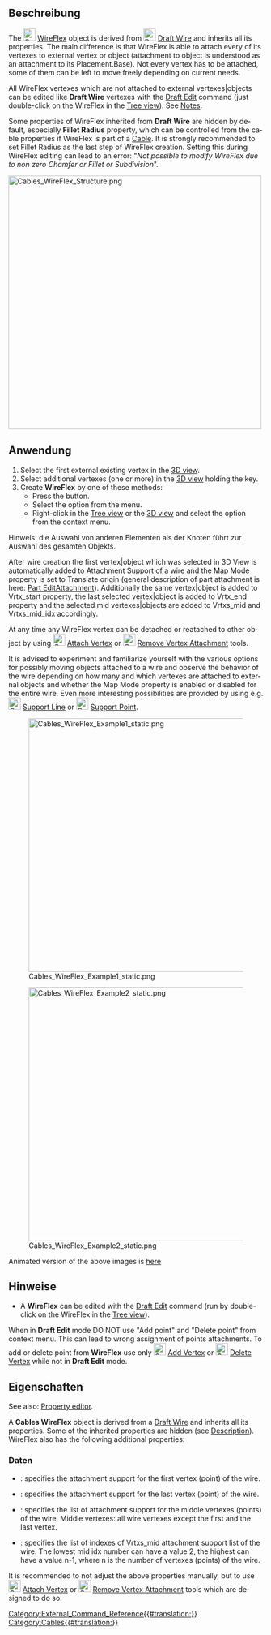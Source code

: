 <languages/>

{{Docnav
|
|[[Cables_AddVertex/de|Knoten hinzufügen]]
|[[Cables_Workbench/de|Cables]]
|IconL=
|IconR=Cables_AddVertex.svg
|IconC=Cables_workbench_icon.svg
}}

<div class="mw-translate-fuzzy">
{{GuiCommand/de
|Name=Cables WireFlex
|Name/de=Cables Linienzug
|MenuLocation=Cable Wires → Neuer Linienzug
|Workbenches=[[Cables_Workbench/de|Cables]]
|Shortcut=
|Version=1.0
|SeeAlso=[[Cables_AddVertex/de|Cables KnotenHinzufügen]], [[Cables_DelVertex/de|Cables  KnotenLöschen]], [[Cables_AttachVertex/de| Cables KnotenVerknüpfen]], [[Cables_RemoveVertexAttachment/de| Cables KnotenBefestigungEntfernen]]
}}
</div>

<span id="Description"></span>
==Beschreibung==

<div lang="en" dir="ltr" class="mw-content-ltr">
The [[Image:Cables_WireFlex.svg|24px]] [[Cables_WireFlex|WireFlex]] object is derived from [[Image:Draft_Wire.svg|24px]] [[Draft_Wire|Draft Wire]] and inherits all its properties. The main difference is that WireFlex is able to attach every of its vertexes to external vertex or object (attachment to object is understood as an attachment to its Placement.Base). Not every vertex has to be attached, some of them can be left to move freely depending on current needs.
</div>

<div lang="en" dir="ltr" class="mw-content-ltr">
All WireFlex vertexes which are not attached to external vertexes|objects can be edited like '''Draft Wire''' vertexes with the [[Draft_Edit|Draft Edit]] command (just double-click on the WireFlex in the [[Tree_view|Tree view]]). See [[#Notes|Notes]].
</div>

<div lang="en" dir="ltr" class="mw-content-ltr">
Some properties of WireFlex inherited from '''Draft Wire''' are hidden by default, especially '''Fillet Radius''' property, which can be controlled from the cable properties if WireFlex is part of a [[Cables_Cable|Cable]]. It is strongly recommended to set Fillet Radius as the last step of WireFlex creation. Setting this during WireFlex editing can lead to an error: "''Not possible to modify WireFlex due to non zero Chamfer or Fillet or Subdivision''".
</div>

[[Image:Cables_WireFlex_Structure.png|500px]]
{{Caption|Beispielstruktur eines Linienzuges}}

<span id="Usage"></span>
==Anwendung==

<div lang="en" dir="ltr" class="mw-content-ltr">
# Select the first external existing vertex in the [[3D_view|3D view]].
# Select additional vertexes (one or more) in the [[3D_view|3D view]] holding the {{KEY|CTRL}} key.
# Create '''WireFlex''' by one of these methods:
#* Press the {{Button|[[Image:Cables_WireFlex.svg|16px]] [[Cables_WireFlex|WireFlex]]}} button.
#* Select the {{MenuCommand|Cable Wires → [[Image:Cables_WireFlex.svg|16px]] WireFlex}} option from the menu.
#* Right-click in the [[Tree_view|Tree view]] or the [[3D_view|3D view]] and select the {{MenuCommand|Cable Wires → [[Image:Cables_WireFlex.svg|16px]] WireFlex}} option from the context menu.
</div>

Hinweis: die Auswahl von anderen Elementen als der Knoten führt zur Auswahl des gesamten Objekts.

<div lang="en" dir="ltr" class="mw-content-ltr">
After wire creation the first vertex|object which was selected in 3D View is automatically added to Attachment Support of a wire and the Map Mode property is set to Translate origin (general description of part attachment is here: [[Part_EditAttachment|Part EditAttachment]]). Additionally the same vertex|object is added to Vrtx_start property, the last selected vertex|object is added to Vrtx_end property and the selected mid vertexes|objects are added to Vrtxs_mid and Vrtxs_mid_idx accordingly.
</div>

<div lang="en" dir="ltr" class="mw-content-ltr">
At any time any WireFlex vertex can be detached or reatached to other object by using [[Image:Cables_AttachVertex.svg|24px]] [[Cables_AttachVertex|Attach Vertex]] or [[Image:Cables_RemoveVertexAttachment.svg|24px]] [[Cables_RemoveVertexAttachment|Remove Vertex Attachment]] tools.
</div>

<div lang="en" dir="ltr" class="mw-content-ltr">
It is advised to experiment and familiarize yourself with the various options for possibly moving objects attached to a wire and observe the behavior of the wire depending on how many and which vertexes are attached to external objects and whether the Map Mode property is enabled or disabled for the entire wire. Even more interesting possibilities are provided by using e.g. [[Image:Cables_SupportLine.svg|24px]] [[Cables_SupportLine|Support Line]] or [[Image:Cables_SupportPoint.svg|24px]] [[Cables_SupportPoint|Support Point]].
</div>

[[Image:Cables_WireFlex_Example1_static.png|500px]]
<div lang="en" dir="ltr" class="mw-content-ltr">
{{Caption|Example1<br/>Movement of the Cube1 which is attached to WireFlex start vertex when Attachment Map Mode of WireFlex is set to Translate origin.}}
</div>

[[Image:Cables_WireFlex_Example2_static.png|500px]]
<div lang="en" dir="ltr" class="mw-content-ltr">
{{Caption|Example2<br/>Movement of the Cube1 which is attached to WireFlex start vertex when Attachment Map Mode of WireFlex is Deactivated.}}
</div>

<div lang="en" dir="ltr" class="mw-content-ltr">
Animated version of the above images is [[Cables_Example2_WireFlex|here]]
</div>

<span id="Notes"></span>
==Hinweise==

<div lang="en" dir="ltr" class="mw-content-ltr">
* A '''WireFlex''' can be edited with the [[Draft_Edit|Draft Edit]] command (run by double-click on the WireFlex in the [[Tree_view|Tree view]]).
When in '''Draft Edit''' mode DO NOT use "Add point" and "Delete point" from context menu. This can lead to wrong assignment of points attachments. To add or delete point from '''WireFlex''' use only [[Image:Cables_AddVertex.svg|24px]] [[Cables_AddVertex|Add Vertex]] or [[Image:Cables_DelVertex.svg|24px]] [[Cables_DelVertex|Delete Vertex]] while not in '''Draft Edit''' mode.
</div>

<span id="Properties"></span>
==Eigenschaften==

<div lang="en" dir="ltr" class="mw-content-ltr">
See also: [[Property_editor|Property editor]].
</div>

<div lang="en" dir="ltr" class="mw-content-ltr">
A '''Cables WireFlex''' object is derived from a [[Draft_Wire|Draft Wire]] and inherits all its properties. Some of the inherited properties are hidden (see [[#Description|Description]]). WireFlex also has the following additional properties:
</div>

<span id="Data"></span>
===Daten===

<div lang="en" dir="ltr" class="mw-content-ltr">
{{TitleProperty|Wire Flex}}
</div>

<div lang="en" dir="ltr" class="mw-content-ltr">
* {{PropertyData|Vrtx_start|LinkSub}}: specifies the attachment support for the first vertex (point) of the wire.
* {{PropertyData|Vrtx_end|LinkSub}}: specifies the attachment support for the last vertex (point) of the wire.
* {{PropertyData|Vrtxs_mid|LinkSubList}}: specifies the list of attachment support for the middle vertexes (points) of the wire. Middle vertexes: all wire vertexes except the first and the last vertex.
* {{PropertyData|Vrtxs_mid_idx|IntegerList}}: specifies the list of indexes of Vrtxs_mid attachment support list of the wire. The lowest mid idx number can have a value 2, the highest can have a value n-1, where n is the number of vertexes (points) of the wire.
</div>

<div lang="en" dir="ltr" class="mw-content-ltr">
It is recommended to not adjust the above properties manually, but to use [[Image:Cables_AttachVertex.svg|24px]] [[Cables_AttachVertex|Attach Vertex]] or [[Image:Cables_RemoveVertexAttachment.svg|24px]] [[Cables_RemoveVertexAttachment|Remove Vertex Attachment]] tools which are designed to do so.
</div>


<div class="mw-translate-fuzzy">
{{Docnav
|
|[[Cables_AddVertex/de|Knoten hinzufügen]]
|[[Cables_Workbench/de|Arbeitsbereich Cables]]
|IconL=
|IconR=Cables_AddVertex.svg
|IconC=Cables_workbench_icon.svg
}}
</div>

[[Category:External_Command_Reference{{#translation:}}]]
[[Category:Cables{{#translation:}}]]